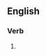 ==English==

===Verb===
{{head|en|present participle}}

# {{present participle of|metamorphose|lang=en|nocat=1}}